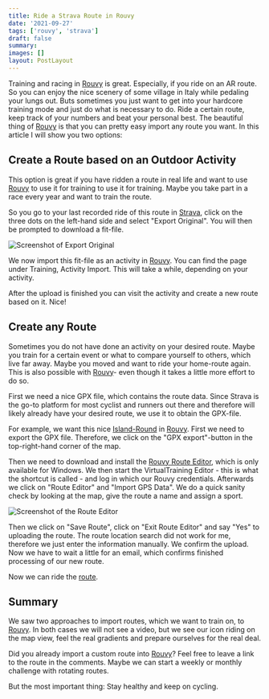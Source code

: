 ```yaml
---
title: Ride a Strava Route in Rouvy
date: '2021-09-27'
tags: ['rouvy', 'strava']
draft: false
summary:
images: []
layout: PostLayout
---
```


Training and racing in [Rouvy](https://rouvy.com) is great. Especially, if you
ride on an AR route. So you can enjoy the nice scenery of some village in Italy
while pedaling your lungs out. Buts sometimes you just want to get into your
hardcore training mode and just do what is necessary to do. Ride a certain route, keep
track of your numbers and beat your personal best. The beautiful thing of
[Rouvy](https://rouvy.com) is that you can pretty easy import any route you
want. In this article I will show you two options:

## Create a Route based on an Outdoor Activity

This option is great if you have ridden a route in real life and want to use
[Rouvy](https://rouvy.com) to use it for training to use it for training. Maybe
you take part in a race every year and want to train the route.

So you go to your last recorded ride of this route in
[Strava](https://strava.com), click on the three dots on the left-hand side and
select "Export Original". You will then be prompted to download a fit-file.

![Screenshot of Export Original](/static/images/blog/ride-a-strava-route-in-rouvy/export-original.png)

We now import this fit-file as an activity in [Rouvy](https://rouvy.com). You
can find the page under Training, Activity Import. This will take a while,
depending on your activity.

After the upload is finished you can visit the activity and create a new route
based on it. Nice!

## Create any Route

Sometimes you do not have done an activity on your desired route. Maybe you
train for a certain event or what to compare yourself to others, which live far
away. Maybe you moved and want to ride your home-route again. This is also
possible with [Rouvy](https://rouvy.com)- even though it takes a little more
effort to do so.

First we need a nice GPX file, which contains the route data. Since Strava is
the go-to platform for most cyclist and runners out there and therefore will
likely already have your desired route, we use it to obtain the GPX-file.

For example, we want this nice
[Island-Round](https://www.strava.com/routes/197143?%24android_url=https%3A%2F%2Fplay.google.com%2Fstore%2Fapps%2Fdetails%3Fid%3Dcom.strava%26hl%3Den&%24deeplink_path=strava%3A%2F%2Froutes%2F197143&%24ios_url=https%3A%2F%2Fitunes.apple.com%2Fus%2Fapp%2Fstrava-running-and-cycling-gps%2Fid426826309%3Fmt%3D8&channel=local&strava_deeplink_url=strava%3A%2F%2Froutes%2F197143&tags=view%20route&_branch_match_id=971118424543972605)
in [Rouvy](https://rouvy.com). First we need to export the GPX file. Therefore,
we click on the "GPX export"-button in the top-right-hand corner of the map.

Then we need to download and install the [Rouvy Route
Editor](https://cdn.rouvy.com/downloads/setup_virtualtraining_editor.exe), which
is only available for Windows. We then start the VirtualTraining Editor - this
is what the shortcut is called - and log in which our Rouvy credentials.
Afterwards we click on "Route Editor" and "Import GPS Data". We do a quick
sanity check by looking at the map, give the route a name and assign a sport.

![Screenshot of the Route Editor](/static/images/blog/ride-a-strava-route-in-rouvy/route-editor.png)

Then we click on "Save Route", click on "Exit Route Editor" and say "Yes" to
uploading the route. The route location search did not work for me, therefore we
just enter the information manually. We confirm the upload. Now we have to wait
a little for an email, which confirms finished processing of our new route.

Now we can ride the [route](https://my.rouvy.com/virtual-routes/detail/80639).

## Summary

We saw two approaches to import routes, which we want to train on, to
[Rouvy](https://rouvy.com). In both cases we will not see a video, but we see
our icon riding on the map view, feel the real gradients and prepare ourselves for
the real deal.

Did you already import a custom route into [Rouvy](https://rouvy.com)? Feel
free to leave a link to the route in the comments. Maybe we can start a weekly
or monthly challenge with rotating routes.

But the most important thing: Stay healthy and keep on cycling.

<BlogNewsletterForm />
